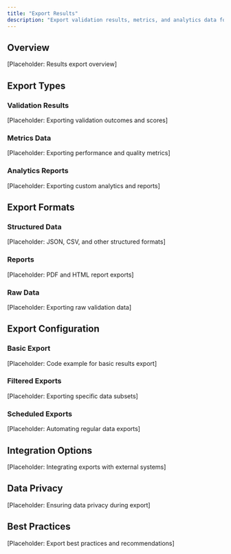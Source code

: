 ```yaml
---
title: "Export Results"
description: "Export validation results, metrics, and analytics data for further analysis and reporting."
---
```


## Overview

[Placeholder: Results export overview]

## Export Types

### Validation Results
[Placeholder: Exporting validation outcomes and scores]

### Metrics Data
[Placeholder: Exporting performance and quality metrics]

### Analytics Reports
[Placeholder: Exporting custom analytics and reports]

## Export Formats

### Structured Data
[Placeholder: JSON, CSV, and other structured formats]

### Reports
[Placeholder: PDF and HTML report exports]

### Raw Data
[Placeholder: Exporting raw validation data]

## Export Configuration

### Basic Export
[Placeholder: Code example for basic results export]

### Filtered Exports
[Placeholder: Exporting specific data subsets]

### Scheduled Exports
[Placeholder: Automating regular data exports]

## Integration Options

[Placeholder: Integrating exports with external systems]

## Data Privacy

[Placeholder: Ensuring data privacy during export]

## Best Practices

[Placeholder: Export best practices and recommendations] 